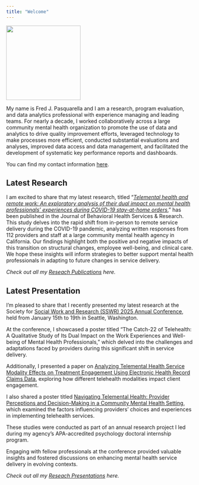```yaml
---
title: "Welcome"
---
```


![](assets/images/headshot.jpg){width="200px"}

My name is Fred J. Pasquarella and I am a research, program evaluation, and data analytics professional with experience managing and leading teams. For nearly a decade, I worked collaboratively across a large community mental health organization to promote the use of data and analytics to drive quality improvement efforts, leveraged technology to make processes more efficient, conducted substantial evaluations and analyses, improved data access and data management, and facilitated the development of systematic key performance reports and dashboards.

You can find my contact information [here](contact.qmd).

::: grid
::: g-col-6
## Latest Research

I am excited to share that my latest research, titled "[*Telemental health and remote work: An exploratory analysis of their dual impact on mental health professionals' experiences during COVID-19 stay-at-home orders*](https://link.springer.com/article/10.1007/s11414-024-09925-z)," has been published in the Journal of Behavioral Health Services & Research. This study delves into the rapid shift from in-person to remote service delivery during the COVID-19 pandemic, analyzing written responses from 112 providers and staff at a large community mental health agency in California. Our findings highlight both the positive and negative impacts of this transition on structural changes, employee well-being, and clinical care. We hope these insights will inform strategies to better support mental health professionals in adapting to future changes in service delivery.

*Check out all my [Reseach Publications](research.qmd) here.*
:::

::: g-col-6
## Latest Presentation

I'm pleased to share that I recently presented my latest research at the Society for [Social Work and Research (SSWR) 2025 Annual Conference](https://sswr.org/2025-conference-home), held from January 15th to 19th in Seattle, Washington.

At the conference, I showcased a poster titled "The Catch-22 of Telehealth: A Qualitative Study of Its Dual Impact on the Work Experiences and Well-being of Mental Health Professionals," which delved into the challenges and adaptations faced by providers during this significant shift in service delivery.

Additionally, I presented a paper on [Analyzing Telemental Health Service Modality Effects on Treatment Engagement Using Electronic Health Record Claims Data](assets/presentations/sswr_2025_tmh_engagement.pdf), exploring how different telehealth modalities impact client engagement.

I also shared a poster titled [Navigating Telemental Health: Provider Perceptions and Decision-Making in a Community Mental Health Setting](assets/presentations/sswr_2025_tmh_perceptions.pdf), which examined the factors influencing providers' choices and experiences in implementing telehealth services.

These studies were conducted as part of an annual research project I led during my agency's APA-accredited psychology doctoral internship program.

Engaging with fellow professionals at the conference provided valuable insights and fostered discussions on enhancing mental health service delivery in evolving contexts.

*Check out all my [Reseach Presentations](presentations.qmd) here.*
:::
:::
